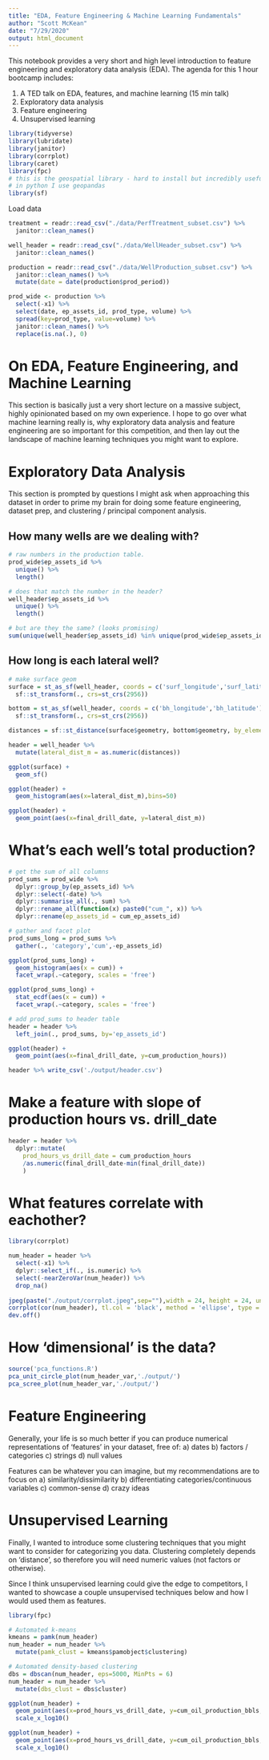 ```yaml
---
title: "EDA, Feature Engineering & Machine Learning Fundamentals"
author: "Scott McKean"
date: "7/29/2020"
output: html_document
---
```


This notebook provides a very short and high level introduction to feature engineering and exploratory data analysis (EDA). The agenda for this 1 hour bootcamp includes:

1. A TED talk on EDA, features, and machine learning (15 min talk)
2. Exploratory data analysis
3. Feature engineering
4. Unsupervised learning

```r
library(tidyverse)
library(lubridate)
library(janitor)
library(corrplot)
library(caret)
library(fpc)
# this is the geospatial library - hard to install but incredibly useful
# in python I use geopandas
library(sf)
```

Load data

```r
treatment = readr::read_csv("./data/PerfTreatment_subset.csv") %>%
  janitor::clean_names()

well_header = readr::read_csv("./data/WellHeader_subset.csv") %>%
  janitor::clean_names()

production = readr::read_csv("./data/WellProduction_subset.csv") %>%
  janitor::clean_names() %>%
  mutate(date = date(production$prod_period))

prod_wide <- production %>%
  select(-x1) %>%
  select(date, ep_assets_id, prod_type, volume) %>%
  spread(key=prod_type, value=volume) %>%
  janitor::clean_names() %>%
  replace(is.na(.), 0)
```

# On EDA, Feature Engineering, and Machine Learning

This section is basically just a very short lecture on a massive subject, 
highly opinionated based on my own experience. I hope to go over what machine 
learning really is, why exploratory data analysis and feature engineering are 
so important for this competition, and then lay out the landscape of machine
learning techniques you might want to explore.

# Exploratory Data Analysis

This section is prompted by questions I might ask when approaching this dataset
in order to prime my brain for doing some feature engineering, dataset prep,
and clustering / principal component analysis.

## How many wells are we dealing with?
```r
# raw numbers in the production table.
prod_wide$ep_assets_id %>%
  unique() %>%
  length()

# does that match the number in the header?
well_header$ep_assets_id %>%
  unique() %>%
  length()

# but are they the same? (looks promising)
sum(unique(well_header$ep_assets_id) %in% unique(prod_wide$ep_assets_id))
```

## How long is each lateral well?
```r
# make surface geom
surface = st_as_sf(well_header, coords = c('surf_longitude','surf_latitude'), crs=4326) %>%
  sf::st_transform(., crs=st_crs(2956))

bottom = st_as_sf(well_header, coords = c('bh_longitude','bh_latitude'), crs=4326) %>%
  sf::st_transform(., crs=st_crs(2956))

distances = sf::st_distance(surface$geometry, bottom$geometry, by_element = TRUE)

header = well_header %>%
  mutate(lateral_dist_m = as.numeric(distances))

ggplot(surface) +
  geom_sf()

ggplot(header) +
  geom_histogram(aes(x=lateral_dist_m),bins=50)

ggplot(header) +
  geom_point(aes(x=final_drill_date, y=lateral_dist_m))
```

# What's each well's total production?
```r
# get the sum of all columns
prod_sums = prod_wide %>%
  dplyr::group_by(ep_assets_id) %>%
  dplyr::select(-date) %>%
  dplyr::summarise_all(., sum) %>%
  dplyr::rename_all(function(x) paste0("cum_", x)) %>%
  dplyr::rename(ep_assets_id = cum_ep_assets_id)

# gather and facet plot
prod_sums_long = prod_sums %>%
  gather(., 'category','cum',-ep_assets_id)

ggplot(prod_sums_long) +
  geom_histogram(aes(x = cum)) +
  facet_wrap(.~category, scales = 'free')

ggplot(prod_sums_long) +
  stat_ecdf(aes(x = cum)) +
  facet_wrap(.~category, scales = 'free')

# add prod_sums to header table
header = header %>%
  left_join(., prod_sums, by='ep_assets_id')

ggplot(header) +
  geom_point(aes(x=final_drill_date, y=cum_production_hours))

header %>% write_csv('./output/header.csv')
```

# Make a feature with slope of production hours vs. drill_date
```r
header = header %>%
  dplyr::mutate(
    prod_hours_vs_drill_date = cum_production_hours
    /as.numeric(final_drill_date-min(final_drill_date))
    )
```

# What features correlate with eachother?
```r
library(corrplot)

num_header = header %>%
  select(-x1) %>%
  dplyr::select_if(., is.numeric) %>%
  select(-nearZeroVar(num_header)) %>%
  drop_na()
  
jpeg(paste("./output/corrplot.jpeg",sep=""),width = 24, height = 24, units = 'in', res = 300)
corrplot(cor(num_header), tl.col = 'black', method = 'ellipse', type = 'upper', order = 'alphabet', tl.srt = 45)
dev.off()
```

# How 'dimensional' is the data?
```r
source('pca_functions.R')
pca_unit_circle_plot(num_header_var,'./output/')
pca_scree_plot(num_header_var,'./output/')
```

# Feature Engineering
Generally, your life is so much better if you can produce numerical 
representations of 'features' in your dataset, free of:
a) dates
b) factors / categories
c) strings
d) null values

Features can be whatever you can imagine, but my recommendations are to focus on
a) similarity/dissimilarity
b) differentiating categories/continuous variables
c) common-sense
d) crazy ideas

# Unsupervised Learning
Finally, I wanted to introduce some clustering techniques that you might want to 
consider for categorizing you data. Clustering completely depends on 'distance',
so therefore you will need numeric values (not factors or otherwise).

Since I think unsupervised learning could give the edge to competitors, I
wanted to showcase a couple unsupervised techniques below and how I would
used them as features.

```r
library(fpc)

# Automated k-means
kmeans = pamk(num_header)
num_header = num_header %>%
  mutate(pamk_clust = kmeans$pamobject$clustering)

# Automated density-based clustering
dbs = dbscan(num_header, eps=5000, MinPts = 6)
num_header = num_header %>%
  mutate(dbs_clust = dbs$cluster)

ggplot(num_header) +
  geom_point(aes(x=prod_hours_vs_drill_date, y=cum_oil_production_bbls, color=as.factor(dbs_clust))) +
  scale_x_log10()

ggplot(num_header) +
  geom_point(aes(x=prod_hours_vs_drill_date, y=cum_oil_production_bbls, color=as.factor(pamk_clust))) +
  scale_x_log10()
```